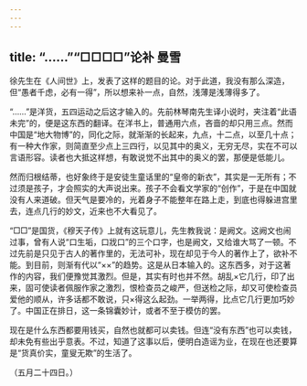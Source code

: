 ```yaml
---
---
---
```

title: “……”“□□□□”论补 曼雪
---



徐先生在《人间世》上，发表了这样的题目的论。对于此道，我没有那么深造，但“愚者千虑，必有一得”，所以想来补一点，自然，浅薄是浅薄得多了。

“……”是洋货，五四运动之后这才输入的。先前林琴南先生译小说时，夹注着“此语未完”的，便是这东西的翻译。在洋书上，普通用六点，吝啬的却只用三点。然而中国是“地大物博”的，同化之际，就渐渐的长起来，九点，十二点，以至几十点；有一种大作家，则简直至少点上三四行，以见其中的奥义，无穷无尽，实在不可以言语形容。读者也大抵这样想，有敢说觉不出其中的奥义的罢，那便是低能儿。

然而归根结蒂，也好象终于是安徒生童话里的“皇帝的新衣”，其实是一无所有；不过须是孩子，才会照实的大声说出来。孩子不会看文学家的“创作”，于是在中国就没有人来道破。但天气是要冷的，光着身子不能整年在路上走，到底也得躲进宫里去，连点几行的妙文，近来也不大看见了。

“□□”是国货，《穆天子传》上就有这玩意儿，先生教我说：是阙文。这阙文也闹过事，曾有人说“口生垢，口戕口”的三个口字，也是阙文，又给谁大骂了一顿。不过先前是只见于古人的著作里的，无法可补，现在却见于今人的著作上了，欲补不能。到目前，则渐有代以“××”的趋势。这是从日本输入的。这东西多，对于这著作的内容，我们便豫觉其激烈。但是，其实有时也并不然。胡乱×它几行，印了出来，固可使读者佩服作家之激烈，恨检查员之峻严，但送检之际，却又可使检查员爱他的顺从，许多话都不敢说，只×得这么起劲。一举两得，比点它几行更加巧妙了。中国正在排日，这一条锦囊妙计，或者不至于模仿的罢。

现在是什么东西都要用钱买，自然也就都可以卖钱。但连“没有东西”也可以卖钱，却未免有些出乎意表。不过，知道了这事以后，便明白造谣为业，在现在也还要算是“货真价实，童叟无欺”的生活了。

（五月二十四日。）